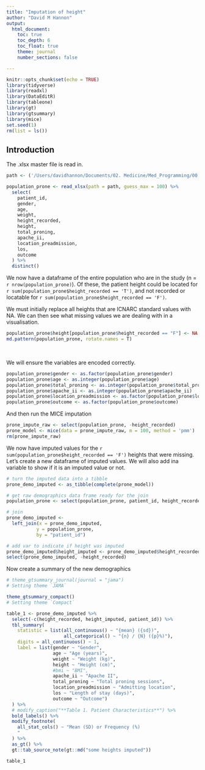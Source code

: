 ```yaml
---
title: "Imputation of height"
author: "David M Hannon"
output: 
  html_document:
    toc: true
    toc_depth: 6
    toc_float: true
    theme: journal
    number_sections: false

---
```


```r
knitr::opts_chunk$set(echo = TRUE)
library(tidyverse)
library(readxl)
library(DataEditR)
library(tableone)
library(gt)
library(gtsummary)
library(mice)
set.seed(1)
rm(list = ls())
```

## Introduction

The .xlsx master file is read in.

```r
path <- ('/Users/davidhannon/Documents/02. Medicine/Med_Programming/00. Patient DB/around_proning_for_ML/around_proning.xlsx')

population_prone <- read_xlsx(path = path, guess_max = 100) %>% 
  select(
    patient_id,
    gender,
    age,
    weight,
    height_recorded,
    height,
    total_proning,
    apache_ii,
    location_preadmission,
    los,
    outcome
  ) %>% 
  distinct()
```

We now have a dataframe of the entire population who are in the study (n = `r nrow(population_prone)`). Of these, the patient height could be located for `r sum(population_prone$height_recorded == 'T')`, and not recorded or locatable for `r sum(population_prone$height_recorded == 'F')`.

We must initially replace all heights that are ICNARC standard values with NA. We can then see what missing values we are dealing with in a visualisation.

```r
population_prone$height[population_prone$height_recorded == "F"] <- NA
md.pattern(population_prone, rotate.names = T)

```

\

We will ensure the variables are encoded correctly.

```r

population_prone$gender <- as.factor(population_prone$gender)
population_prone$age <- as.integer(population_prone$age)
population_prone$total_proning <- as.integer(population_prone$total_proning)
population_prone$apache_ii <- as.integer(population_prone$apache_ii)
population_prone$location_preadmission <- as.factor(population_prone$location_preadmission)
population_prone$outcome <- as.factor(population_prone$outcome)

```

And then run the MICE imputation

```r

prone_impute_raw <- select(population_prone, -height_recorded)
prone_model <- mice(data = prone_impute_raw, m = 100, method = 'pmm')
rm(prone_impute_raw)
```

We now have imputed values for the `r sum(population_prone$height_recorded == 'F')` heights that were  missing. Let's create a new dataframe of imputed values. We will also add ina variable to show if it is an imputed value or not.

```r
# turn the imputed data into a tibble
prone_demo_imputed <- as_tibble(complete(prone_model))

# get raw demographics data frame ready for the join
population_prone <- select(population_prone, patient_id, height_recorded)

# join
prone_demo_imputed <- 
  left_join(x = prone_demo_imputed,
           y = population_prone,
           by = "patient_id")

# add var to indicate if height was imputed
prone_demo_imputed$height_imputed <- prone_demo_imputed$height_recorded != 'T'
select(prone_demo_imputed, -height_recorded)

```

Now create a summary of the new demographics

```r
# theme_gtsummary_journal(journal = "jama")
# Setting theme `JAMA`

theme_gtsummary_compact()
# Setting theme `Compact`

table_1 <- prone_demo_imputed %>%
  select(-c(height_recorded, height_imputed, patient_id)) %>% 
  tbl_summary(
    statistic = list(all_continuous() ~ "{mean} ({sd})",
                     all_categorical() ~ "{n} / {N} ({p}%)"),
    digits = all_continuous() ~ 1,
    label = list(gender ~ "Gender", 
                 age ~ "Age (years)",
                 weight ~ "Weight (kg)",
                 height ~ "Height (cm)",
                 #bmi ~ "BMI",
                 apache_ii ~ "Apache II",
                 total_proning ~ "Total proning sessions",
                 location_preadmission ~ "Admitting location",
                 los ~ "Length of stay (days)",
                 outcome ~ "Outcome")
  ) %>% 
  # modify_caption("**Table 1. Patient Characteristics**") %>% 
  bold_labels() %>% 
  modify_footnote(
    all_stat_cols() ~ "Mean (SD) or Frequency (%)
    "
  ) %>% 
  as_gt() %>% 
  gt::tab_source_note(gt::md("some heights imputed"))

table_1

```

